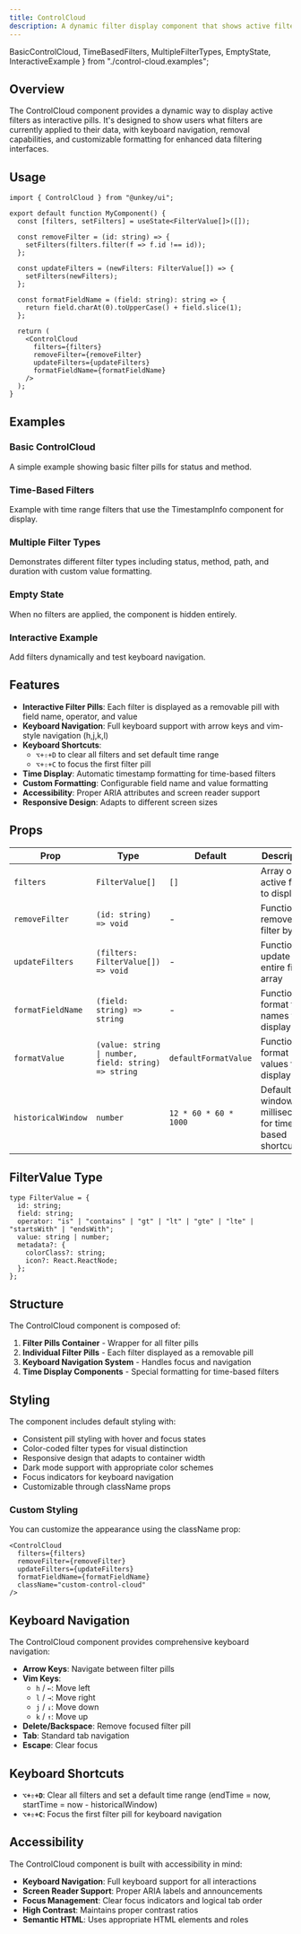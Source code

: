 ```yaml
---
title: ControlCloud
description: A dynamic filter display component that shows active filters as interactive pills with keyboard navigation and removal capabilities for enhanced data filtering interfaces.
---
```

  BasicControlCloud, 
  TimeBasedFilters, 
  MultipleFilterTypes, 
  EmptyState, 
  InteractiveExample 
} from "./control-cloud.examples";

## Overview

The ControlCloud component provides a dynamic way to display active filters as interactive pills. It's designed to show users what filters are currently applied to their data, with keyboard navigation, removal capabilities, and customizable formatting for enhanced data filtering interfaces.

## Usage

```tsx
import { ControlCloud } from "@unkey/ui";

export default function MyComponent() {
  const [filters, setFilters] = useState<FilterValue[]>([]);
  
  const removeFilter = (id: string) => {
    setFilters(filters.filter(f => f.id !== id));
  };
  
  const updateFilters = (newFilters: FilterValue[]) => {
    setFilters(newFilters);
  };
  
  const formatFieldName = (field: string): string => {
    return field.charAt(0).toUpperCase() + field.slice(1);
  };
  
  return (
    <ControlCloud
      filters={filters}
      removeFilter={removeFilter}
      updateFilters={updateFilters}
      formatFieldName={formatFieldName}
    />
  );
}
```

## Examples

### Basic ControlCloud
A simple example showing basic filter pills for status and method.

<BasicControlCloud />

### Time-Based Filters
Example with time range filters that use the TimestampInfo component for display.

<TimeBasedFilters />

### Multiple Filter Types
Demonstrates different filter types including status, method, path, and duration with custom value formatting.

<MultipleFilterTypes />

### Empty State
When no filters are applied, the component is hidden entirely.

<EmptyState />

### Interactive Example
Add filters dynamically and test keyboard navigation.

<InteractiveExample />

## Features

- **Interactive Filter Pills**: Each filter is displayed as a removable pill with field name, operator, and value
- **Keyboard Navigation**: Full keyboard support with arrow keys and vim-style navigation (h,j,k,l)
- **Keyboard Shortcuts**: 
  - `⌥+⇧+D` to clear all filters and set default time range
  - `⌥+⇧+C` to focus the first filter pill
- **Time Display**: Automatic timestamp formatting for time-based filters
- **Custom Formatting**: Configurable field name and value formatting
- **Accessibility**: Proper ARIA attributes and screen reader support
- **Responsive Design**: Adapts to different screen sizes

## Props

| Prop | Type | Default | Description |
|------|------|---------|-------------|
| `filters` | `FilterValue[]` | `[]` | Array of active filters to display |
| `removeFilter` | `(id: string) => void` | - | Function to remove a filter by ID |
| `updateFilters` | `(filters: FilterValue[]) => void` | - | Function to update the entire filter array |
| `formatFieldName` | `(field: string) => string` | - | Function to format field names for display |
| `formatValue` | `(value: string \| number, field: string) => string` | `defaultFormatValue` | Function to format values for display |
| `historicalWindow` | `number` | `12 * 60 * 60 * 1000` | Default time window in milliseconds for time-based shortcuts |

## FilterValue Type

```tsx
type FilterValue = {
  id: string;
  field: string;
  operator: "is" | "contains" | "gt" | "lt" | "gte" | "lte" | "startsWith" | "endsWith";
  value: string | number;
  metadata?: {
    colorClass?: string;
    icon?: React.ReactNode;
  };
};
```

## Structure

The ControlCloud component is composed of:

1. **Filter Pills Container** - Wrapper for all filter pills
2. **Individual Filter Pills** - Each filter displayed as a removable pill
3. **Keyboard Navigation System** - Handles focus and navigation
4. **Time Display Components** - Special formatting for time-based filters

## Styling

The component includes default styling with:

- Consistent pill styling with hover and focus states
- Color-coded filter types for visual distinction
- Responsive design that adapts to container width
- Dark mode support with appropriate color schemes
- Focus indicators for keyboard navigation
- Customizable through className props

### Custom Styling

You can customize the appearance using the className prop:

```tsx
<ControlCloud
  filters={filters}
  removeFilter={removeFilter}
  updateFilters={updateFilters}
  formatFieldName={formatFieldName}
  className="custom-control-cloud"
/>
```

## Keyboard Navigation

The ControlCloud component provides comprehensive keyboard navigation:

- **Arrow Keys**: Navigate between filter pills
- **Vim Keys**: 
  - `h` / `←`: Move left
  - `l` / `→`: Move right  
  - `j` / `↓`: Move down
  - `k` / `↑`: Move up
- **Delete/Backspace**: Remove focused filter pill
- **Tab**: Standard tab navigation
- **Escape**: Clear focus

## Keyboard Shortcuts

- **`⌥+⇧+D`**: Clear all filters and set a default time range (endTime = now, startTime = now - historicalWindow)
- **`⌥+⇧+C`**: Focus the first filter pill for keyboard navigation

## Accessibility

The ControlCloud component is built with accessibility in mind:

- **Keyboard Navigation**: Full keyboard support for all interactions
- **Screen Reader Support**: Proper ARIA labels and announcements
- **Focus Management**: Clear focus indicators and logical tab order
- **High Contrast**: Maintains proper contrast ratios
- **Semantic HTML**: Uses appropriate HTML elements and roles